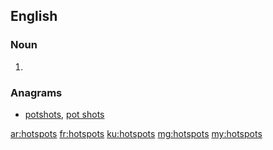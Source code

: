 ==English==

===Noun===
{{head|en|plural}}

# {{plural of|hotspot|lang=en}}

===Anagrams===
* [[potshots#English|potshots]], [[pot shots#English|pot shots]]

[[ar:hotspots]]
[[fr:hotspots]]
[[ku:hotspots]]
[[mg:hotspots]]
[[my:hotspots]]